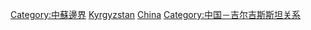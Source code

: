 [[Category:中蘇邊界|Category:中蘇邊界]]
[[Category:中國邊界|Kyrgyzstan]]
[[Category:吉尔吉斯斯坦邊界|China]]
[[Category:中国－吉尔吉斯斯坦关系|Category:中国－吉尔吉斯斯坦关系]]